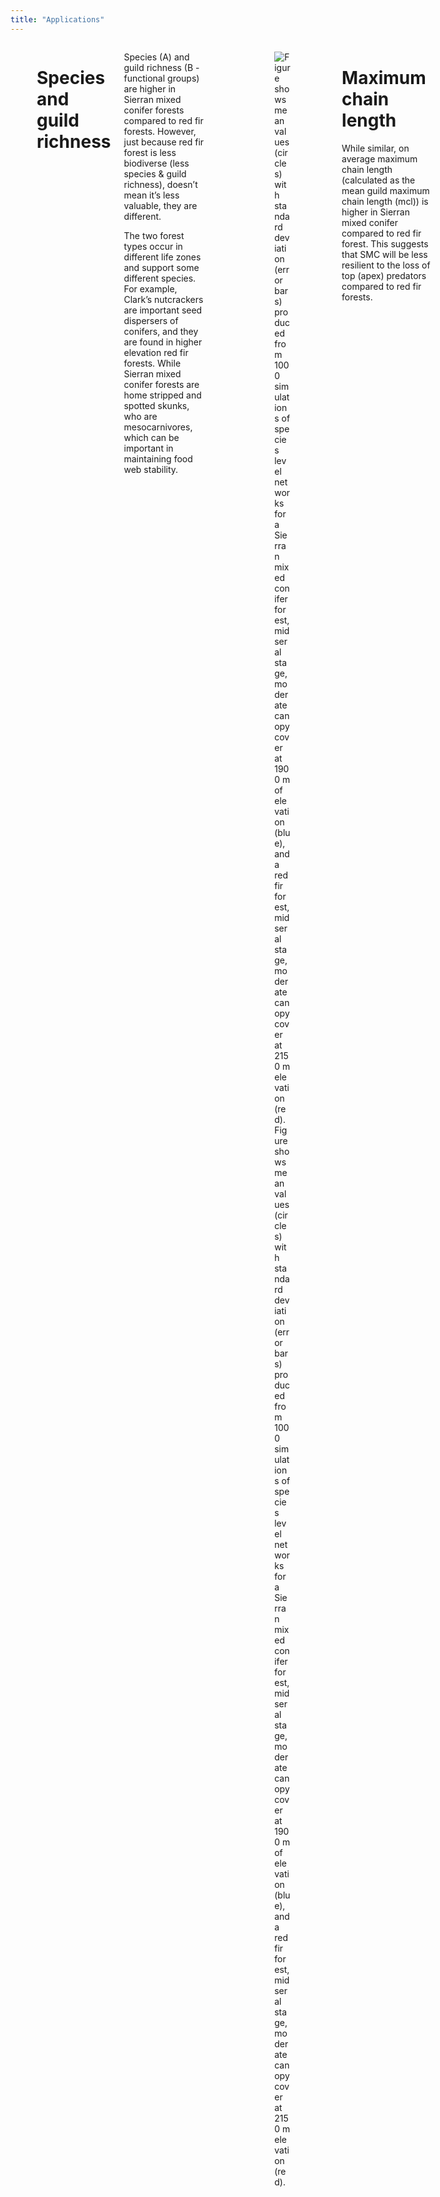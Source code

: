 ```yaml
---
title: "Applications"
---
```


```{=html}
<style>
    .imgcap {
        background-color: white;
        border-radius: 20px;
        border: 1px solid white;
        overflow: hidden;
    }
</style>
```
::: columns
::: {.column width="60%"}
**Metrics that quantify entire communities** can provide useful information to track, manage and promote a system's health, and its ability to be resistant in the face of disturbance and threats associated with climate change. 

One of the first steps in applying these metrics is to measure them in systems we know well such as the Lake Tahoe basin. Doing so can help us to validate our metrics and their ability to quantify a system, and interpret the metrics such that we can learn more (make predictions) about how the systems may respond to perturbations.

Two main forest types in the Lake Tahoe basin (A) are Sierran mixed conifer (B) and red fir (C) forests. These two forests differ in species composition, historic fire regimes, elevational range, and climate. Sierran mixed conifer forest is the most widespread forest type in the basin, primarily occurs in the lower montane zone, and is characterized as a dynamic system, with high productivity, high dispersal (colonization), and a historically short fire rotation. Compared to Sierran mixed conifer forest, red fir forest is considered to be a static, low energy system, climate limited because it is primarily occurs in the upper montane zone (often above snow line),and it has a historically moderate fire rotation. The contrasting productivity and disturbance regimes of the systems could be critical to their futures as regional climate changes.
:::

::: {.column width="60%"}
![](SVG_images/LTB_map.jpg){fig-align="center"}

# 

::: {.column width="40%"}
:::
:::

::: columns
::: {.column width="60%"}
# Species and guild richness
:::
:::

::: columns
::: {.column width="50%"}
Species (A) and guild richness (B - functional groups) are higher in Sierran mixed conifer forests compared to red fir forests. However, just because red fir forest is less biodiverse (less species & guild richness), doesn't mean it's less valuable, they are different.

The two forest types occur in different life zones and support some different species. For example, Clark's nutcrackers are important seed dispersers of conifers, and they are found in higher elevation red fir forests. While Sierran mixed conifer forests are home stripped and spotted skunks, who are mesocarnivores, which can be important in maintaining food web stability.
:::

::: {.column width="10%"}
:::

::: {.column width="40%"}
![Figure shows mean values (circles) with standard deviation (error bars) produced from 1000 simulations of species level networks for a Sierran mixed conifer forest, mid seral stage, moderate canopy cover at 1900 m of elevation (blue), and a red fir forest, mid seral stage, moderate canopy cover at 2150 m elevation (red).](SVG_images/SR_GR_combo.svg)
:::
:::

<br> <br>

::: columns
::: {.column width="50%"}
# Maximum chain length

While similar, on average maximum chain length (calculated as the mean guild maximum chain length (mcl)) is higher in Sierran mixed conifer compared to red fir forest. This suggests that SMC will be less resilient to the loss of top (apex) predators compared to red fir forests.
:::

::: {.column width="10%"}
:::

::: {.column width="40%"}
![Figure shows, for consumer guilds, the mean guild values (dots) and boxplot produced from 1000 simulations of species level networks for a Sierran mixed conifer forest, mid seral stage, moderate canopy cover at 1900 m of elevation (blue), and a red fir forest, mid seral stage, moderate canopy cover at 2150 m elevation (red).](SVG_images/MCL_plot.svg)
:::
:::

<br> <br>

::: columns
::: {.column width="50%"}
# Modularity

Modularity is similar and generally high for both forest types -- this can be good because it means that if a random species is lost, then their loss will is less likely to have cascading impacts on the rest of the community. However, high modularity can also occur when there has been a simplification of the system - such as the loss of top predators. This is the case for the central sierras, where predators including grizzly bears, wolves, and wolverines went extinct when westward expansion by pioneers occurred in the late 1800s and early 1900s.
:::

::: {.column width="10%"}
:::

::: {.column width="40%"}
![Figure shows mean values (circles) with standard deviation (error bars) produced from 1000 simulations of species level networks for a Sierran mixed conifer forest, mid seral stage, moderate canopy cover at 1900 m of elevation (blue), and a red fir forest, mid seral stage, moderate canopy cover at 2150 m elevation (red).](SVG_images/Modularity_combo.svg)
:::
:::

<br> <br>

# Future applications

**Structure vs composition:** Evaluating how communities (composition) vary based on structure (canopy density and age) will be important for communicating to managers how best to manage for dynamic landscapes.

**Landscape scenarios:** LANDIS II scenarios simulate how different management scenarios will impact future landscape composition. Evaluating how communities are impacted by different types of management will be critical to understand how decisions now can support resilient wildlife communities into the future.

**Food web scenarios:** perturbing food webs in different scenarios can be a valuable tool to understand how communities may respond differentially to perturbations.

![](images/Applications_Collage_reduced.png)
:::

:::

<br> <br>
